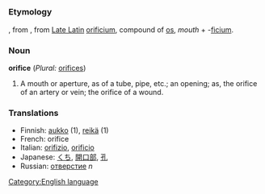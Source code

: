 =={{en}}==
[[Category:English language]]
===Etymology===
{{enm}}, from {{fro}}, from [[w:Vulgar Latin|Late Latin]] [[orificium]], compound of [[os]], ''mouth'' + -[[ficium]].

===Noun===
'''orifice''' (''Plural:'' [[orifices]])
#A mouth or aperture, as of a tube, pipe, etc.; an opening; as, the orifice of an artery or vein; the orifice of a wound.

===Translations===
*Finnish: [[aukko]] (1), [[reikä]] (1)
*French: orifice
*Italian: [[orifizio]], [[orificio]]
*Japanese: [[くち]], [[開口部]], [[孔]]
*Russian: [[отверстие]] ''n''